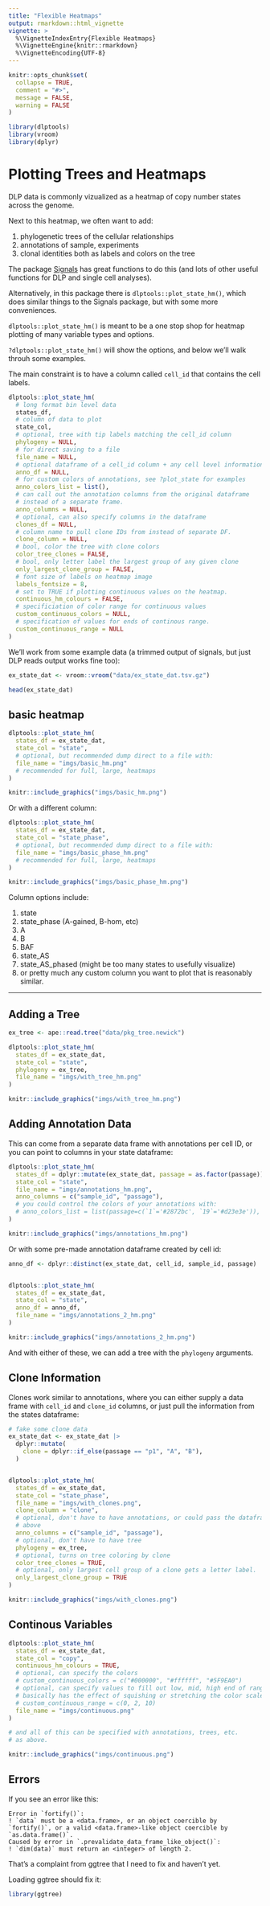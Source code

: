 ```yaml
---
title: "Flexible Heatmaps"
output: rmarkdown::html_vignette
vignette: >
  %\VignetteIndexEntry{Flexible Heatmaps}
  %\VignetteEngine{knitr::rmarkdown}
  %\VignetteEncoding{UTF-8}
---
```


```r
knitr::opts_chunk$set(
  collapse = TRUE,
  comment = "#>",
  message = FALSE,
  warning = FALSE
)
```


```r
library(dlptools)
library(vroom)
library(dplyr)
```


# Plotting Trees and Heatmaps

DLP data is commonly vizualized as a heatmap of copy number states across the genome. 

Next to this heatmap, we often want to add:

1. phylogenetic trees of the cellular relationships
2. annotations of sample, experiments
3. clonal identities both as labels and colors on the tree


The package [Signals](https://github.com/shahcompbio/signals/tree/master) has great functions to do this (and lots of other useful functions for DLP and single cell analyses). 


Alternatively, in this package there is `dlptools::plot_state_hm()`, which does similar things to the Signals package, but with some more conveniences.

`dlptools::plot_state_hm()` is meant to be a one stop shop for heatmap plotting of many variable types and options.


`?dlptools::plot_state_hm()` will show the options, and below we'll walk throuh some examples.

The main constraint is to have a column called `cell_id` that contains the cell labels. 

```r
dlptools::plot_state_hm(
  # long format bin level data
  states_df,
  # column of data to plot
  state_col,
  # optional, tree with tip labels matching the cell_id column
  phylogeny = NULL,
  # for direct saving to a file
  file_name = NULL,
  # optional dataframe of a cell_id column + any cell level information columns
  anno_df = NULL,
  # for custom colors of annotations, see ?plot_state for examples
  anno_colors_list = list(),
  # can call out the annotation columns from the original dataframe
  # instead of a separate frame.
  anno_columns = NULL,
  # optional, can also specify columns in the dataframe
  clones_df = NULL,
  # column name to pull clone IDs from instead of separate DF.
  clone_column = NULL,
  # bool, color the tree with clone colors
  color_tree_clones = FALSE,
  # bool, only letter label the largest group of any given clone
  only_largest_clone_group = FALSE,
  # font size of labels on heatmap image
  labels_fontsize = 8,
  # set to TRUE if plotting continuous values on the heatmap.
  continuous_hm_colours = FALSE,
  # specificiation of color range for continuous values
  custom_continuous_colors = NULL,
  # specification of values for ends of continous range.
  custom_continuous_range = NULL
)
```


We'll work from some example data (a trimmed output of signals, but just DLP reads output works fine too):

```r
ex_state_dat <- vroom::vroom("data/ex_state_dat.tsv.gz")

head(ex_state_dat)
```


## basic heatmap

```r
dlptools::plot_state_hm(
  states_df = ex_state_dat,
  state_col = "state",
  # optional, but recommended dump direct to a file with:
  file_name = "imgs/basic_hm.png"
  # recommended for full, large, heatmaps
)
```

```r
knitr::include_graphics("imgs/basic_hm.png")
```


Or with a different column:

```r
dlptools::plot_state_hm(
  states_df = ex_state_dat,
  state_col = "state_phase",
  # optional, but recommended dump direct to a file with:
  file_name = "imgs/basic_phase_hm.png"
  # recommended for full, large, heatmaps
)
```



```r
knitr::include_graphics("imgs/basic_phase_hm.png")
```



Column options include:

1. state
2. state_phase (A-gained, B-hom, etc)
3. A
4. B
5. BAF
6. state_AS
7. state_AS_phased (might be too many states to usefully visualize)
8. or pretty much any custom column you want to plot that is reasonably similar.


---


## Adding a Tree

```r
ex_tree <- ape::read.tree("data/pkg_tree.newick")

dlptools::plot_state_hm(
  states_df = ex_state_dat,
  state_col = "state",
  phylogeny = ex_tree,
  file_name = "imgs/with_tree_hm.png"
)
```


```r
knitr::include_graphics("imgs/with_tree_hm.png")
```


## Adding Annotation Data

This can come from a separate data frame with annotations per cell ID, or you can point to columns in your state dataframe:

```r
dlptools::plot_state_hm(
  states_df = dplyr::mutate(ex_state_dat, passage = as.factor(passage)),
  state_col = "state",
  file_name = "imgs/annotations_hm.png",
  anno_columns = c("sample_id", "passage"),
  # you could control the colors of your annotations with:
  # anno_colors_list = list(passage=c(`1`='#2872bc', `19`='#d23e3e')),
)
```


```r
knitr::include_graphics("imgs/annotations_hm.png")
```


Or with some pre-made annotation dataframe created by cell id:

```r
anno_df <- dplyr::distinct(ex_state_dat, cell_id, sample_id, passage)


dlptools::plot_state_hm(
  states_df = ex_state_dat,
  state_col = "state",
  anno_df = anno_df,
  file_name = "imgs/annotations_2_hm.png"
)
```



```r
knitr::include_graphics("imgs/annotations_2_hm.png")
```

And with either of these, we can add a tree with the `phylogeny` arguments.



## Clone Information

Clones work similar to annotations, where you can either supply a data frame with `cell_id` and `clone_id` columns, or just pull the information from the states dataframe:

```r
# fake some clone data
ex_state_dat <- ex_state_dat |>
  dplyr::mutate(
    clone = dplyr::if_else(passage == "p1", "A", "B"),
  )


dlptools::plot_state_hm(
  states_df = ex_state_dat,
  state_col = "state_phase",
  file_name = "imgs/with_clones.png",
  clone_column = "clone",
  # optional, don't have to have annotations, or could pass the dataframe like
  # above
  anno_columns = c("sample_id", "passage"),
  # optional, don't have to have tree
  phylogeny = ex_tree,
  # optional, turns on tree coloring by clone
  color_tree_clones = TRUE,
  # optional, only largest cell group of a clone gets a letter label.
  only_largest_clone_group = TRUE
)
```


```r
knitr::include_graphics("imgs/with_clones.png")
```


## Continous Variables

```r
dlptools::plot_state_hm(
  states_df = ex_state_dat,
  state_col = "copy",
  continuous_hm_colours = TRUE,
  # optional, can specify the colors
  # custom_continuous_colors = c("#000000", "#ffffff", "#5F9EA0")
  # optional, can specify values to fill out low, mid, high end of range
  # basically has the effect of squishing or stretching the color scale
  # custom_continuous_range = c(0, 2, 10)
  file_name = "imgs/continuous.png"
)

# and all of this can be specified with annotations, trees, etc.
# as above.
```


```r
knitr::include_graphics("imgs/continuous.png")
```


## Errors

If you see an error like this:

```
Error in `fortify()`:
! `data` must be a <data.frame>, or an object coercible by `fortify()`, or a valid <data.frame>-like object coercible by `as.data.frame()`.
Caused by error in `.prevalidate_data_frame_like_object()`:
! `dim(data)` must return an <integer> of length 2.
```

That's a complaint from ggtree that I need to fix and haven't yet.

Loading ggtree should fix it:

```r
library(ggtree)
```
